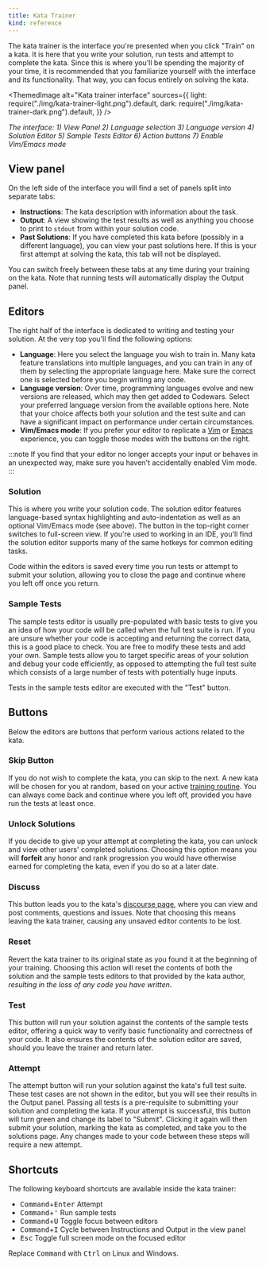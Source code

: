 ```yaml
---
title: Kata Trainer
kind: reference
---
```



The kata trainer is the interface you're presented when you click "Train" on a kata. It is here that you write your solution, run tests and attempt to complete the kata. Since this is where you'll be spending the majority of your time, it is recommended that you familiarize yourself with the interface and its functionality. That way, you can focus entirely on solving the kata.

<ThemedImage
  alt="Kata trainer interface"
  sources={{
    light: require("./img/kata-trainer-light.png").default,
    dark: require("./img/kata-trainer-dark.png").default,
  }}
/>

*The interface: 1) View Panel 2) Language selection 3) Language version 4) Solution Editor 5) Sample Tests Editor 6) Action buttons 7) Enable Vim/Emacs mode*

## View panel
On the left side of the interface you will find a set of panels split into separate tabs:
- **Instructions**: The kata description with information about the task.
- **Output**: A view showing the test results as well as anything you choose to print to `stdout` from within your solution code.
- **Past Solutions**: If you have completed this kata before (possibly in a different language), you can view your past solutions here. If this is your first attempt at solving the kata, this tab will not be displayed.

You can switch freely between these tabs at any time during your training on the kata. Note that running tests will automatically display the Output panel.

## Editors

The right half of the interface is dedicated to writing and testing your solution. At the very top you'll find the following options:
- **Language**: Here you select the language you wish to train in. Many kata feature translations into multiple languages, and you can train in any of them by selecting the appropriate language here. Make sure the correct one is selected before you begin writing any code.
- **Language version**: Over time, programming languages evolve and new versions are released, which may then get added to Codewars. Select your preferred language version from the available options here. Note that your choice affects both your solution and the test suite and can have a significant impact on performance under certain circumstances.
- **Vim/Emacs mode**: If you prefer your editor to replicate a [Vim](https://codemirror.net/demo/vim.html) or [Emacs](https://codemirror.net/demo/emacs.html) experience, you can toggle those modes with the buttons on the right.

:::note
If you find that your editor no longer accepts your input or behaves in an unexpected way, make sure you haven't accidentally enabled Vim mode.
:::

### Solution
This is where you write your solution code. The solution editor features language-based syntax highlighting and auto-indentation as well as an optional Vim/Emacs mode (see above). The button in the top-right corner switches to full-screen view. If you're used to working in an IDE, you'll find the solution editor supports many of the same hotkeys for common editing tasks.

Code within the editors is saved every time you run tests or attempt to submit your solution, allowing you to close the page and continue where you left off once you return.

### Sample Tests
The sample tests editor is usually pre-populated with basic tests to give you an idea of how your code will be called when the full test suite is run. If you are unsure whether your code is accepting and returning the correct data, this is a good place to check. You are free to modify these tests and add your own. Sample tests allow you to target specific areas of your solution and debug your code efficiently, as opposed to attempting the full test suite which consists of a large number of tests with potentially huge inputs.

Tests in the sample tests editor are executed with the "Test" button.

## Buttons

Below the editors are buttons that perform various actions related to the kata.

### Skip Button
If you do not wish to complete the kata, you can skip to the next. A new kata will be chosen for you at random, based on your active [training routine](/getting-started/finding-kata#personal-trainer). You can always come back and continue where you left off, provided you have run the tests at least once.

### Unlock Solutions
If you decide to give up your attempt at completing the kata, you can unlock and view other users' completed solutions. Choosing this option means you will **forfeit** any honor and rank progression you would have otherwise earned for completing the kata, even if you do so at a later date.

### Discuss
This button leads you to the kata's [discourse page](/concepts/kata/discourse), where you can view and post comments, questions and issues. Note that choosing this means leaving the kata trainer, causing any unsaved editor contents to be lost.

### Reset
Revert the kata trainer to its original state as you found it at the beginning of your training. Choosing this action will reset the contents of both the solution and the sample tests editors to that provided by the kata author, _resulting in the loss of any code you have written_.

### Test
This button will run your solution against the contents of the sample tests editor, offering a quick way to verify basic functionality and correctness of your code. It also ensures the contents of the solution editor are saved, should you leave the trainer and return later.

### Attempt
The attempt button will run your solution against the kata's full test suite. These test cases are not shown in the editor, but you will see their results in the Output panel. Passing all tests is a pre-requisite to submitting your solution and completing the kata. If your attempt is successful, this button will turn green and change its label to "Submit". Clicking it again will then submit your solution, marking the kata as completed, and take you to the solutions page. Any changes made to your code between these steps will require a new attempt.

## Shortcuts

The following keyboard shortcuts are available inside the kata trainer:

- <kbd>Command</kbd>+<kbd>Enter</kbd> Attempt
- <kbd>Command</kbd>+<kbd>'</kbd> Run sample tests
- <kbd>Command</kbd>+<kbd>U</kbd> Toggle focus between editors
- <kbd>Command</kbd>+<kbd>I</kbd> Cycle between Instructions and Output in the view panel
- <kbd>Esc</kbd> Toggle full screen mode on the focused editor

Replace <kbd>Command</kbd> with <kbd>Ctrl</kbd> on Linux and Windows.
